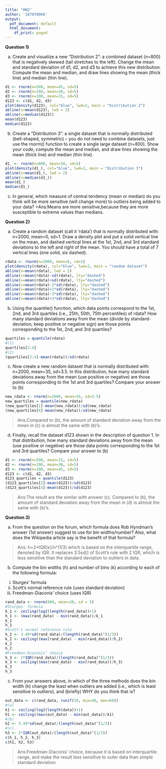 ```yaml
---
title: "HW2"
author: '107070008'
output:
  pdf_document: default
  html_document:
    df_print: paged
---
```

**Question 1)**  

(a) Create and visualize a new “Distribution 2”: a combined dataset (n=800) that is negatively skewed (tail stretches to the left). Change the mean and standard deviation of d1, d2, and d3 to achieve this new distribution. Compute the mean and median, and draw lines showing the mean (thick line) and median (thin line).

```r
d1 <- rnorm(n=500, mean=45, sd=5)
d2 <- rnorm(n=200, mean=30, sd=5)
d3 <- rnorm(n=100, mean=15, sd=5)
d123 <- c(d1, d2, d3)
plot(density(d123), col="blue", lwd=2, main = "Distribution 2")
abline(v=mean(d123), lwd = 2)
abline(v=median(d123))
mean(d123)
median(d123)
```

(b) Create a “Distribution 3”: a single dataset that is normally distributed (bell-shaped, symmetric) -- you do not need to combine datasets, just use the rnorm() function to create a single large dataset (n=800). Show your code, compute the mean and median, and draw lines showing the mean (thick line) and median (thin line).

```r
d1_ <- rnorm(n=800, mean=30, sd=5)
plot(density(d1_), col="blue", lwd=2, main = "Distribution 3")
abline(v=mean(d1_), lwd = 2)
abline(v=median(d1_))
mean(d1_)
median(d1_)
```

(c) In general, which measure of central tendency (mean or median) do you think will be more sensitive (will change more) to outliers being added to your data?
>Ans:Means are more sensitive,because they are more susceptible to extreme values than medians.

**Question 2)**

a) Create a random dataset (call it ‘rdata’) that is normally distributed with: n=2000, mean=0, sd=1.  Draw a density plot and put a solid vertical line on the mean, and dashed vertical lines at the 1st, 2nd, and 3rd standard deviations to the left and right of the mean. You should have a total of 7 vertical lines (one solid, six dashed).

```r
rdata <- rnorm(n=2000, mean=0, sd=1)
plot(density(rdata), col="blue", lwd=2, main = "random dataset")
abline(v=mean(rdata), lwd = 2)
abline(v=mean(rdata)-sd(rdata), lty="dashed")
abline(v=mean(rdata)+sd(rdata), lty="dashed")
abline(v=mean(rdata)-2*sd(rdata), lty="dashed")
abline(v=mean(rdata)+2*sd(rdata), lty="dashed")
abline(v=mean(rdata)-3*sd(rdata), lty="dashed")
abline(v=mean(rdata)+3*sd(rdata), lty="dashed")
```

b) Using the quantile() function, which data points correspond to the 1st, 2nd, and 3rd quartiles (i.e., 25th, 50th, 75th percentiles) of rdata? How many standard deviations away from the mean (divide by standard-deviation; keep positive or negative sign) are those points corresponding to the 1st, 2nd, and 3rd quartiles?

```r
quartiles = quantile(rdata)
#(1)
quartiles[2:4]
#(2)
(quartiles[2:4]-mean(rdata))/sd(rdata)
```

c) Now create a new random dataset that is normally distributed with: n=2000, mean=35, sd=3.5. 
In this distribution, how many standard deviations away from the mean (use positive or negative) are those points corresponding to the 1st and 3rd quartiles? Compare your answer to (b)

```r
new_rdata <- rnorm(n=2000, mean=35, sd=3.5)
new_quartiles = quantile(new_rdata)
(new_quartiles[2]-mean(new_rdata))/sd(new_rdata)
(new_quartiles[4]-mean(new_rdata))/sd(new_rdata)
```
>Ans:Compared to (b), the amount of standard deviation away from the mean in (c) is almost the same with (b)'s. 

d) Finally, recall the dataset d123 shown in the description of question 1. In that distribution, how many standard deviations away from the mean (use positive or negative) are those data points corresponding to the 1st and 3rd quartiles? Compare your answer to (b)

```r
d1 <- rnorm(n=500, mean=15, sd=5)
d2 <- rnorm(n=200, mean=30, sd=5)
d3 <- rnorm(n=100, mean=45, sd=5)
d123 <- c(d1, d2, d3)
d123_quartiles = quantile(d123)
(d123_quartiles[2]-mean(d123))/sd(d123)
(d123_quartiles[4]-mean(d123))/sd(d123)
```
>Ans:The result are the similar with answer (c). Compared to (b), the amount of standard deviation away from the mean in (d) is almost the same with (b)'s.

**Question 3)**

a) From the question on the forum, which formula does Rob Hyndman’s answer (1st answer) suggest to use for bin widths/number? Also, what does the Wikipedia article say is the benefit of that formula?

>Ans: h=2*IQR(x)/n^(1/3) which is based on the interquartile range, denoted by IQR. It replaces 3.5sd() of Scott's rule with 2 IQR, which is less sensitive than the standard deviation to outliers in data.

b) Compute the bin widths (h) and number of bins (k) according to each of the following formula:
i. Sturges’ formula
ii. Scott’s normal reference rule (uses standard deviation)
iii. Freedman-Diaconis’ choice (uses IQR)

```r
rand_data <- rnorm(800, mean=20, sd = 5) 
#Sturges' formula
k_1 <- ceiling(log2(length(rand_data))+1)
h_1 <- (max(rand_data) - min(rand_data))/k_1
k_1
h_1
#Scott’s normal reference rule
h_2 <- 3.49*sd(rand_data)/(length(rand_data)^(1/3))
k_2 <- ceiling((max(rand_data) - min(rand_data))/h_2)
k_2
h_2
#Freedman-Diaconis’ choice
h_3 <- 2*IQR(rand_data)/(length(rand_data)^(1/3))
k_3 <- ceiling((max(rand_data) - min(rand_data))/h_3)
k_3
h_3
```

c) From your answers above, in which of the three methods does the bin width (h) change the least when outliers are added (i.e., which is least sensitive to outliers), and (briefly) WHY do you think that is?

```r
out_data <- c(rand_data, runif(10, min=40, max=60))
#(a)
k1 <- ceiling(log2(length(data))+1)
h1 <- ceiling((max(out_data) - min(out_data))/k1)
#(b)
h2 <- 3.49*sd(out_data)/(length(out_data)^(1/3))
#(c)
h3 <- 2*IQR(out_data)/(length(out_data)^(1/3))
c(h_1, h_2, h_3)
c(h1, h2, h3)
```
>Ans:Freedman-Diaconis’ choice, because it is based on interquartile range, and make the result less sensitive to outer data than simple standard deviation. 


